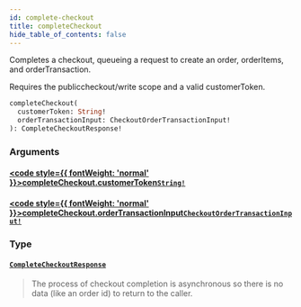 ```yaml
---
id: complete-checkout
title: completeCheckout
hide_table_of_contents: false
---
```








Completes a checkout, queueing a request to create an order, orderItems, and orderTransaction.

Requires the publiccheckout/write scope and a valid customerToken.

```graphql
completeCheckout(
  customerToken: String!
  orderTransactionInput: CheckoutOrderTransactionInput!
): CompleteCheckoutResponse!
```


### Arguments

#### [<code style={{ fontWeight: 'normal' }}>completeCheckout.<b>customerToken</b></code>](#)<Bullet />[`String!`](/demand/api/graphql-storefront/reference/scalars/string) <Badge class="secondary" text="non-null"/> <Badge class="secondary" text="scalar"/>
> 
> 

#### [<code style={{ fontWeight: 'normal' }}>completeCheckout.<b>orderTransactionInput</b></code>](#)<Bullet />[`CheckoutOrderTransactionInput!`](/demand/api/graphql-storefront/reference/inputs/checkout-order-transaction-input) <Badge class="secondary" text="non-null"/> <Badge class="secondary" text="input"/>
> 
> 

### Type

#### [`CompleteCheckoutResponse`](/demand/api/graphql-storefront/reference/objects/complete-checkout-response) <Badge class="secondary" text="object"/>
> The process of checkout completion is asynchronous so there is no data (like an order id) to return to the caller.
> 





